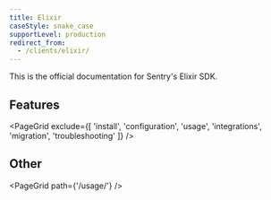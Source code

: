 ```yaml
---
title: Elixir
caseStyle: snake_case
supportLevel: production
redirect_from:
  - /clients/elixir/
---
```


This is the official documentation for Sentry's Elixir SDK.

## Features

<PageGrid exclude={[
  'install',
  'configuration',
  'usage',
  'integrations',
  'migration',
  'troubleshooting'
]} />

## Other

<PageGrid path={'/usage/'} />
